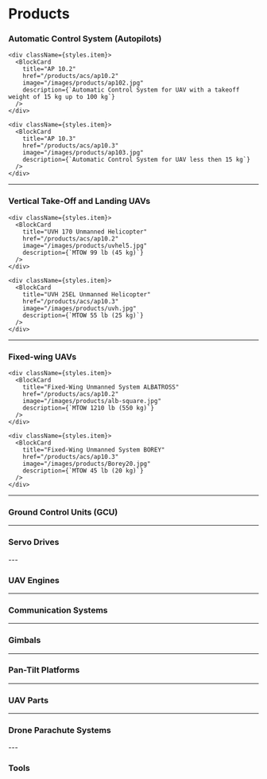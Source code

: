 


# Products

### Automatic Control System (Autopilots)



<div className={styles.products}>
    <div className={styles.item}>
      <BlockCard
        title="AP 10.1"
        href="/products/acs/ap10.1"
        image="/images/products/ap101.jpg"
        description={`Automatic Control System for UAV with a takeoff weight of 100 kg up to 4000 kg`}
      />
    </div>

    <div className={styles.item}>
      <BlockCard
        title="AP 10.2"
        href="/products/acs/ap10.2"
        image="/images/products/ap102.jpg"
        description={`Automatic Control System for UAV with a takeoff weight of 15 kg up to 100 kg`}
      />
    </div>

    <div className={styles.item}>
      <BlockCard
        title="AP 10.3"
        href="/products/acs/ap10.3"
        image="/images/products/ap103.jpg"
        description={`Automatic Control System for UAV less then 15 kg`}
      />
    </div>
  </div>

---

### Vertical Take-Off and Landing UAVs

<div className={styles.products}>
    <div className={styles.item}>
      <BlockCard
        title="UVH-500 (KAHU-150) VTOL UAS"
        href="/products/acs/ap10.1"
        image="/images/products/uvh500.jpg"
        description={`MTOW 1102 lb (500 kg)`}
      />
    </div>

    <div className={styles.item}>
      <BlockCard
        title="UVH 170 Unmanned Helicopter"
        href="/products/acs/ap10.2"
        image="/images/products/uvhel5.jpg"
        description={`MTOW 99 lb (45 kg)`}
      />
    </div>

    <div className={styles.item}>
      <BlockCard
        title="UVH 25EL Unmanned Helicopter"
        href="/products/acs/ap10.3"
        image="/images/products/uvh.jpg"
        description={`MTOW 55 lb (25 kg)`}
      />
    </div>
  </div>

---

### Fixed-wing UAVs


<div className={styles.products}>
    <div className={styles.item}>
      <BlockCard
        title="APUS DUO 15"
        href="/products/acs/ap10.1"
        image="/images/products/atm.jpg"
        description={`High Altitude Platform Station MTOW 95 lb (43 kg)`}
      />
    </div>

    <div className={styles.item}>
      <BlockCard
        title="Fixed-Wing Unmanned System ALBATROSS"
        href="/products/acs/ap10.2"
        image="/images/products/alb-square.jpg"
        description={`MTOW 1210 lb (550 kg)`}
      />
    </div>

    <div className={styles.item}>
      <BlockCard
        title="Fixed-Wing Unmanned System BOREY"
        href="/products/acs/ap10.3"
        image="/images/products/Borey20.jpg"
        description={`MTOW 45 lb (20 kg)`}
      />
    </div>
  </div>


---

### Ground Control Units (GCU)

<div className={styles.products}>
  <div className={styles.item}>
    <BlockCard
      title="GCS.A"
      href="/products/acs/ap10.1"
      image="/images/products/gcs-full-square.jpg"
      description={`Installed into a modified 20-foot container, enhanced with a generator compartment`}
    />
  </div>

  <div className={styles.item}>
    <BlockCard
      title="PGCS.7"
      href="/products/acs/ap10.2"
      image="/images/products/PGCS.7ver2sq.jpg"
      description={`Portable Ground Control Station for UAS`}
    />
  </div>

  <div className={styles.item}>
    <BlockCard
      title="PGCS.4"
      href="/products/acs/ap10.3"
      image="/images/products/pgcs4-sq.jpg"
      description={`Portable Ground Control Station for UAS`}
    />
  </div>
</div>

---

### Servo Drives

<div className={styles.products}>
  <div className={styles.item}>
    <BlockCard
      title="Xservo140"
      href="/products/acs/ap10.1"
      image="/images/products/xservo2-square.jpg"
      description={`Xservo series`}
    />
  </div>

  <div className={styles.item}>
    <BlockCard
      title="SDLM-04B"
      href="/products/acs/ap10.2"
      image="/images/products/sld4-1.jpg"
      description={`Rugged and Durable Rotating Type Servo for Professional Intensive Applications`}
    />
  </div>

  <div className={styles.item}>
    <BlockCard
      title="SD-01B"
      href="/products/acs/ap10.3"
      image="/images/products/SD1-2021-n2-square.jpg"
      description={`Rugged and Durable Rotating Type Servo for Professional Intensive Applications`}
    />
  </div>
  <div className={styles.item}>
    <BlockCard
      title="SD-02B"
      href="/products/acs/ap10.3"
      image="/images/products/uavos-servo-sd2b-square.jpg"
      description={`Rugged and Durable Rotating Type Servo for Professional Intensive Applications`}
    />
  </div>
</div>
---

### UAV Engines

<div className={styles.products}>
  <div className={styles.item}>
    <BlockCard
      title="UAV-170 Engine"
      href="/products/acs/ap10.1"
      image="/images/products/uav170square.jpg"
      description={`4-stroke gasoline power plant with volume 170 ccm designed for integration in UAV`}
    />
  </div>
</div>

---

### Communication Systems

<div className={styles.products}>
  <div className={styles.item}>
    <BlockCard
      title="pMDDLRadio Data Link System"
      href="/products/acs/ap10.1"
      image="/images/products/data_link-square-1.jpg"
      description={`Advanced high power long range broadband COFDM communication system for UAV`}
    />
  </div>
  <div className={styles.item}>
    <BlockCard
      title="Automatic Tracking System"
      href="/products/acs/ap10.1"
      image="/images/products/ann-square-1.jpg"
      description={`ARM Antenna Tracking System (ATS) allows use of directional antennas with higher gain compared to omni-directional ones`}
    />
  </div>
</div>

---

### Gimbals


<div className={styles.products}>
  <div className={styles.item}>
    <BlockCard
      title="GSG 201"
      href="/products/acs/ap10.1"
      image="/images/products/185-square-1.jpg"
      description={`Gyro-stabilized two-axis gimbal for day and night surveillance, with Laser rangefinder`}
    />
  </div>
  <div className={styles.item}>
    <BlockCard
      title="GOS-155D/T"
      href="/products/acs/ap10.1"
      image="/images/products/Gimbal_155-2.jpg"
      description={`Gyro-stabilized optical gimbal with advanced image processing, a 30x zoom RGB camera, and high-resolution thermal camera`}
    />
  </div>
</div>

---

### Pan-Tilt Platforms

<div className={styles.products}>
  <div className={styles.item}>
    <BlockCard
      title="PTP140"
      href="/products/acs/ap10.1"
      image="/images/products/ptp140sq-1.jpg"
      description={`Powerful Pan Tilt Platform for payload up to 130 kg`}
    />
  </div>
</div>


---

### UAV Parts

<div className={styles.products}>
  <div className={styles.item}>
    <BlockCard
      title="Main Landing Gear"
      href="/products/acs/ap10.1"
      image="/images/products/ressor-square-1.jpg"
      description={`to be installed on unmanned aircraft weighing up to 1200 kg`}
    />
  </div>
  <div className={styles.item}>
    <BlockCard
      title="Two-Bladed Main Rotor"
      href="/products/acs/ap10.1"
      image="/images/products/double-square-1.jpg"
      description={`to be installed on helicopters with up to 50 kg take-off mass and rotor diameter of 2600 mm (102.36")`}
    />
  </div>
  <div className={styles.item}>
    <BlockCard
      title="Two-Bladed Main Rotor with All-metal Edging"
      href="/products/acs/ap10.1"
      image="/images/products/blades1-square-1.jpg"
      description={`to be installed on helicopters with up to 50 kg take-off mass and rotor diameter of 2600 mm (102.36")`}
    />
  </div>
  <div className={styles.item}>
    <BlockCard
      title="Two-Bladed Main Rotor"
      href="/products/acs/ap10.1"
      image="/images/products/UAVOS-Blades-140-20212-sq-1.jpg"
      description={`to be installed on helicopters with up to 140 kg take-off mass and rotor diameter of 3200 mm (126")`}
    />
  </div>
  <div className={styles.item}>
    <BlockCard
      title="Two-Bladed Main Rotor with All-metal Edging"
      href="/products/acs/ap10.1"
      image="/images/products/blades1-square-1.jpg"
      description={`to be installed on helicopters with up to 140 kg take-off mass and rotor diameter of 3200 mm (126")`}
    />
  </div>
</div>

---

### Drone Parachute Systems

<div className={styles.products}>
  <div className={styles.item}>
    <BlockCard
      title="Drone Parachute Systems"
      href="/products/acs/ap10.1"
      image="/images/products/UAVOS-parachute-system.jpg"
      description={`For UAVs ranging from 5 kg to 1000 kg, deployable at speeds between 20 km/h and 220 km/h`}
    />
  </div>
</div>
---

### Tools

<div className={styles.products}>
  <div className={styles.item}>
    <BlockCard
      title="Industrial Composite Curing Ovens"
      href="/products/acs/ap10.1"
      image="/images/products/oven-700-2000-mainview-sq.jpg"
      description={`High-performance composite curing ovens for curing, post-curing, and heat processing of composites, prepregs, thermoplastics, and tooling`}
    />
  </div>
</div>